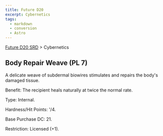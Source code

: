 ```yaml
---
title: Future D20
excerpt: Cybernetics
tags:
  - markdown
  - conversion
  - Astro
---
```






[Future D20 SRD]( / ) > Cybernetics




## Body Repair Weave (PL 7)


A delicate weave of subdermal biowires stimulates and repairs the body's damaged tissue.


Benefit: The recipient heals naturally at twice the normal rate.


Type: Internal.


Hardness/Hit Points: '/4.


Base Purchase DC: 21.


Restriction: Licensed (+1).



